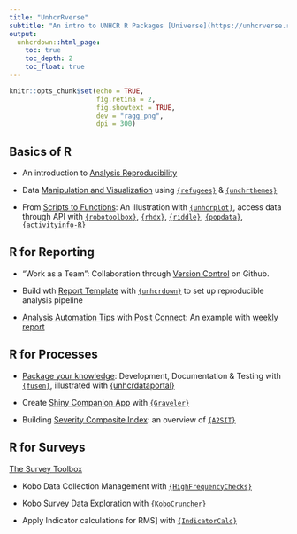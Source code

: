 ```yaml
---
title: "UnhcrRverse"
subtitle: "An intro to UNHCR R Packages [Universe](https://unhcrverse.r-universe.dev/builds)"
output:
  unhcrdown::html_page:
    toc: true
    toc_depth: 2
    toc_float: true
---
```


```r
knitr::opts_chunk$set(echo = TRUE,
                      fig.retina = 2,
                      fig.showtext = TRUE,
                      dev = "ragg_png",
                      dpi = 300)
```

##  Basics of R

 - An introduction to [Analysis Reproducibility](01.Reproducibility)

 - Data [Manipulation and Visualization](02.Tidyverse.html) using [`{refugees}`](https://populationstatistics.github.io/refugees/) & [`{unchrthemes}`](https://unhcr-dataviz.github.io/unhcrthemes/)
 
 - From [Scripts to Functions](03.Functions.html): An illustration with [`{unhcrplot}`](https://edouard-legoupil.github.io/unhcrdatapackage/), access data through API with [`{robotoolbox}`](https://dickoa.gitlab.io/robotoolbox/), [`{rhdx}`](http://dickoa.gitlab.io/rhdx/), [`{riddle}`](https://edouard-legoupil.github.io/riddle/), [`{popdata}`](https://edouard-legoupil.github.io/popdata/), [`{activityinfo-R}`](https://www.activityinfo.org/support/docs/R/)
 

 
##   R for Reporting
 
 - "Work as a Team": Collaboration through [Version Control](07.VersionControl.html) on Github. 
 
 - Build wth [Report Template](08.Template_Report.html) with [`{unhcrdown}`](https://unhcr-dataviz.github.io/unhcrdown/) to set up reproducible analysis pipeline
 
 - [Analysis Automation Tips](09.Automate_generation.html)  with [Posit Connect](http://rstudio.unhcr.org): An example with [weekly report](https://github.com/unhcr-americas/weekly-report) 
 
 
 
##  R for Processes 
 
 - [Package your knowledge](10.Package_Knowledge.html): Development, Documentation & Testing with [`{fusen}`](https://thinkr-open.github.io/fusen), illustrated with [{unhcrdataportal}](https://edouard-legoupil.github.io/unhcrdataportal/)
 
 - Create [Shiny Companion App](11.Simplify_with_companionApp.html) with [`{Graveler}`](https://edouard-legoupil.github.io/graveler/) 
 
 - Building [Severity Composite Index](12.Composite_Indicator.html): an overview of [`{A2SIT}`](https://rstudio.unhcr.org/SeverityIndex/)
 
  
 
 
##  R for Surveys

[The Survey Toolbox](04.SurveyToolbox.html)

 - Kobo Data Collection Management with [`{HighFrequencyChecks}`](https://edouard-legoupil.github.io/HighFrequencyChecks) 
 
 - Kobo Survey Data Exploration with [`{KoboCruncher}`](https://edouard-legoupil.github.io/kobocruncher)
 
 - Apply Indicator calculations for RMS] with [`{IndicatorCalc}`](https://unhcr-americas.github.io/IndicatorCalc/tutorial/index.html)
 
